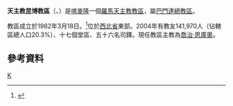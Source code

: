 {{Infobox Roman Catholic diocese
|Roman Catholic Diocese of = 天主教昆博教區
|Latin name of diocese =Dioecesis Kumboensis
|image = Catedrale-Facade.JPG
|caption = 聖德肋撒座堂
|location = [[喀麥隆|喀麥隆]]
|territory =西北省東部
|population = 141,970
|rite = 拉丁禮
|patron = 
|province = 巴門達
|established = 1982年
|cathedral =聖德肋撒主教座堂
|副主教座堂 =
|leadership = 主教
|website =[http://www.dioceseofkumbo.org/ 官方網頁]
|教宗 = 
|metropolitan = 喬治·恩庫奧
|ordinary = 
|coadjutor bishop =
|emeritus = 
}}

'''天主教昆博教區'''（{{lang-la|Dioecesis Kumboensis}}、{{lang-fr|Diocèse de Kumbo}}）是[[喀麥隆|喀麥隆]]一個[[羅馬天主教|羅馬天主教]][[教區|教區]]，屬[[天主教巴門達總教區|巴門達總教區]]。

教區成立於1982年3月18日。<ref>{{Cite web |url=http://www.vatican.va/holy_father/john_paul_ii/apost_constitutions/documents/hf_jp-ii_apc_19820318_kumboensis_lt.html |title=成立教區的宗座憲令 |access-date=2013-08-01 |archive-date=2014-05-16 |archive-url=https://web.archive.org/web/20140516235348/http://www.vatican.va/holy_father/john_paul_ii/apost_constitutions/documents/hf_jp-ii_apc_19820318_kumboensis_lt.html |dead-url=no }}</ref>位於[[西北省_(喀麥隆)|西北省]]東部。2004年有教友141,970人（佔轄區總人口20.3%）、十七個堂區、五十六名司鐸。現任教區主教為[[喬治·恩庫奧|喬治·恩庫奧]]。

==參考資料==
{{reflist}}
{{喀麥隆天主教教區}}

[[Category:喀麥隆天主教教區|K]]